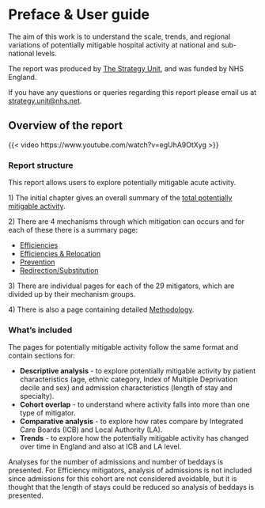 # Preface & User guide {.unnumbered}

The aim of this work is to understand the scale, trends, and regional variations of potentially mitigable hospital activity at national and sub-national levels.

The report was produced by [The Strategy Unit](https://www.strategyunitwm.nhs.uk/), and was funded by NHS England.

If you have any questions or queries regarding this report please email us at [strategy.unit\@nhs.net](mailto:strategy.unit@nhs.net?subject=NHP%20Community%20Mitigators%20Report).

## Overview of the report

{{< video https://www.youtube.com/watch?v=egUhA9OtXyg >}}

### Report structure

This report allows users to explore potentially mitigable acute activity.

1\) The initial chapter gives an overall summary of the [total potentially mitigable activity](summary_of_total_mitigation.qmd).

2\) There are 4 mechanisms through which mitigation can occurs and for each of these there is a summary page:

-   [Efficiencies](mechanism_efficiencies.qmd)
-   [Efficiencies & Relocation](mechanism_efficiencies_relocation.qmd)
-   [Prevention](mechanism_prevention.qmd)
-   [Redirection/Substitution](mechanism_redirection_substitution.qmd)

3\) There are individual pages for each of the 29 mitigators, which are divided up by their mechanism groups.

4\) There is also a page containing detailed [Methodology](methods.qmd).

### What's included

The pages for potentially mitigable activity follow the same format and contain sections for:

-   **Descriptive analysis** - to explore potentially mitigable activity by patient characteristics (age, ethnic category, Index of Multiple Deprivation decile and sex) and admission characteristics (length of stay and specialty).
-   **Cohort overlap** - to understand where activity falls into more than one type of mitigator.
-   **Comparative analysis** - to explore how rates compare by Integrated Care Boards (ICB) and Local Authority (LA).
-   **Trends** - to explore how the potentially mitigable activity has changed over time in England and also at ICB and LA level.

Analyses for the number of admissions and number of beddays is presented. For Efficiency mitigators, analysis of admissions is not included since admissions for this cohort are not considered avoidable, but it is thought that the length of stays could be reduced so analysis of beddays is presented.


